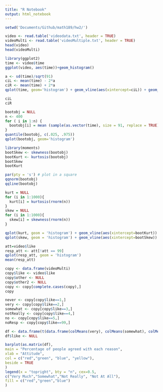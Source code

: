```yaml
---
title: "R Notebook"
output: html_notebook
---
```



```r
setwd('Documents/Github/math189/hw2/')
```
```r
video <- read.table('videodata.txt', header = TRUE)
videoMulti <- read.table('videoMultiple.txt', header = TRUE)
head(video)
head(videoMulti)
```
```r
library(ggplot2)
time <- video$time
ggplot(video, aes(time))+geom_histogram()
```
```r
a <- sd(time)/sqrt(91)
ciL <- mean(time) - 2*a
ciR <- mean(time) + 2*a
qplot(time, geom='histogram') + geom_vline(aes(xintercept=ciL)) + geom_vline(aes(xintercept=ciR))

ciL
ciR
```
```r
bootobj = NULL
n <- 400
for ( i in 1:n) {
  bootobj[i] = mean (sample(as.vector(time), size = 91, replace = TRUE))
}
quantile(bootobj, c(.025, .975))
qplot(bootobj, geom='histogram') 

```


```r
library(moments)
bootSkew <- skewness(bootobj)
bootKurt <- kurtosis(bootobj)
bootSkew
bootKurt
```


```r
par(pty = 's') # plot in a square
qqnorm(bootobj)
qqline(bootobj)
```

```r
kurt = NULL
for (i in 1:1000){
  kurt[i] = kurtosis(rnorm(n))
}
skew = NULL
for (i in 1:1000){
  skew[i] = skewness(rnorm(n))
}
```

```r
qplot(kurt, geom = 'histogram') + geom_vline(aes(xintercept=bootKurt))
qplot(skew, geom = 'histogram') + geom_vline(aes(xintercept=bootSkew))
```


```r
att=video$like
resp_att <- att[!att == 99]
qplot(resp_att, geom = 'histogram')
mean(resp_att)

```

```r
copy <- data.frame(videoMulti)
copy$like <- video$like
copy$other <- NULL
copy$other2 <- NULL
copy <- copy[complete.cases(copy),]
copy
```

```r
never <- copy[copy$like==1,]
very <- copy[copy$like==2,]
somewhat <- copy[copy$like==3,]
notReally <- copy[copy$like==4,]
no <- copy[copy$like==5,]
noResp <- copy[copy$like==99,]
```

```r
df <- data.frame(t(data.frame(colMeans(very), colMeans(somewhat), colMeans(notReally), colMeans(no))))
df$like <- NULL
```

```r
barplot(as.matrix(df),
main = "Percentage of people agreed with each reason",
xlab = "Attitude",
col = c("red","green", "blue", "yellow"),
beside = TRUE
)
legend(x = "topright", bty = "n", cex=0.5,
c("Very Much","Somewhat","Not Really", "Not At All"),
fill = c("red","green","blue")
)
```

